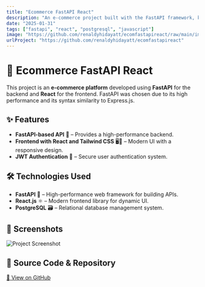 ```yaml
---
title: "Ecommerce FastAPI React"
description: "An e-commerce project built with the FastAPI framework, known for its speed and Express.js-like syntax."
date: "2025-01-31"
tags: ["fastapi", "react", "postgresql", "javascript"]
image: "https://github.com/renaldyhidayatt/ecomfastapireact/raw/main/images/images1.png"
urlProject: "https://github.com/renaldyhidayatt/ecomfastapireact"
---
```


# 🛒 Ecommerce FastAPI React

This project is an **e-commerce platform** developed using **FastAPI** for the backend and **React** for the frontend. FastAPI was chosen due to its high performance and its syntax similarity to Express.js.

## ✨ Features

- **FastAPI-based API** 🚀 – Provides a high-performance backend.
- **Frontend with React and Tailwind CSS** 🖥️🌊 – Modern UI with a responsive design.
- **JWT Authentication** 🔐 – Secure user authentication system.

## 🛠 Technologies Used

- **FastAPI** 🚀 – High-performance web framework for building APIs.
- **React.js** ⚛️ – Modern frontend library for dynamic UI.
- **PostgreSQL** 🗃️ – Relational database management system.


## 📸 Screenshots

![Project Screenshot](https://github.com/renaldyhidayatt/ecomfastapireact/raw/main/images/images1.png)

## 🔗 Source Code & Repository

[📌 View on GitHub](https://github.com/renaldyhidayatt/ecomfastapireact)

